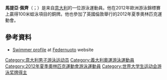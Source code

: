 '''馬提亞·佩齊'''（{{lang-it|Mattia Pesce}}；{{bd|1989年|12月3日}}）是来自[[意大利|意大利]]的一位游泳運動員。他在2012年歐洲游泳錦標賽上贏得100米蛙泳項目的銅牌。他也參加了英國倫敦舉行的2012年夏季奧林匹克運動會。

==參考資料==
*[https://web.archive.org/web/20111211132157/http://federnuoto.it/pdf/azzurrinuoto/pesce.pdf Swimmer profile] at [[Italian_Swimming_Federation|Federnuoto]] website
{{DEFAULTSORT:Pesce, Mattia}}
{{swimming-bio-stub}}
{{italy-bio-stub}}
[[Category:意大利男子游泳运动员|Category:意大利男子游泳运动员]]
[[Category:義大利奧運游泳運動員|Category:義大利奧運游泳運動員]]
[[Category:2012年夏季奧林匹克運動會游泳運動員|Category:2012年夏季奧林匹克運動會游泳運動員]]
[[Category:世界大学生运动会游泳奖牌得主|Category:世界大学生运动会游泳奖牌得主]]